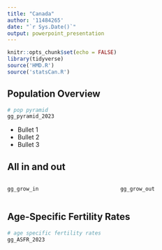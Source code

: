 ```yaml
---
title: "Canada"
author: '11484265'
date: "`r Sys.Date()`"
output: powerpoint_presentation
---
```


```r
knitr::opts_chunk$set(echo = FALSE)
library(tidyverse)
source('HMD.R')
source('statsCan.R')
```

## Population Overview

```r
# pop pyramid
gg_pyramid_2023
```

- Bullet 1
- Bullet 2
- Bullet 3

## All in and out
:::::: {.columns}
::: {.column}
```r
gg_grow_in
```
:::

::: {.column}
```r
gg_grow_out
```
:::
::::::


## Age-Specific Fertility Rates

```r
# age specific fertility rates
gg_ASFR_2023
```



